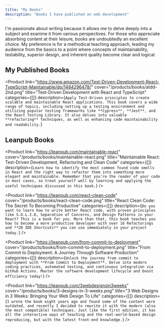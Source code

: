 ```yaml
---
title: "My Books"
description: "Books I have published on web development"
---
```



I'm passionate about writing because it allows me to delve deeply into a subject and examine it from various perspectives. For those who appreciate absorbing content at their leisure, books are undoubtedly an excellent choice. My preference is for a methodical teaching approach, leading my audience from the basics to a point where concepts of maintainability, testability, superior design, and inherent quality become clear and logical.

## My Published Books

<Product link="https://www.amazon.com/Test-Driven-Development-React-TypeScript-Maintainable/dp/1484296478/"
         cover="/products/books/atdd-2nd.png" title="Test-Driven Development with React and TypeScript"
         categories={[]}
         description={`Apply Test-Driven principles to create scalable and maintainable React applications. This book covers a wide range of
  topics, including setting up a testing environment and utilizing popular testing frameworks like **Cypress**,
  **Jest**, and the React Testing Library. It also delves into valuable **refactoring** techniques, as well as enhancing
  code maintainability and readability.`}
>
</Product>


## Leanpub Books

<Product
  link="https://leanpub.com/maintainable-react"
  cover="/products/books/maintainable-react.png"
  title="Maintainable React: Test-Driven Development, Refactoring and Clean Code"
  categories={[]}
  description={`Learn how to identify the most common found code smells in React and the right way to refactor them into something more elegant and maintainable. Remember that you're the reader of your code in most cases, so treat yourself well by learning and applying the useful techniques discussed in this book.`}
/>

<Product
  link="https://leanpub.com/react-clean-code"
  cover="/products/books/react-clean-code.png"
  title="React Clean Code: The Secret To Becoming Productive"
  categories={[]}
  description={`Do you want to learn how to write better React code, with proven principles like S.O.L.I.D, Separation of Concerns, and Design Patterns in your React? This is a book for you. More than that, this book teaches you how to become a more productive developer with over 16 Refactorings and **20 IDE Shortcuts** you can use immediately in your project today.`}
/>

<Product
  link="https://leanpub.com/from-commit-to-deployment"
  cover="/products/books/from-commit-to-deployment.png"
  title="From Commit to Deployment: A Journey Through Software Production"
  categories={[]}
  description={`Unlock the journey from commit to deployment with **From Commit to Deployment**. Delve into modern coding practices, automated testing, and continuous integration via GitHub Actions. Master the software development lifecycle and boost efficiency today!`}
/>

<Product
  link="https://leanpub.com/3webdesignsin3weeks"
  cover="/products/books/3-designs-in-3-weeks.png"
  title="3 Web Designs in 3 Weeks: Bringing Your Web Design To Life"
  categories={[]}
  description={`I wrote the book eight years ago and found some of the content were outdated, and recently I decided to rewrite it with the modern (also the most compatible) techniques. Just like the first edition, it has all the interactive ways of teaching and the real-world-based design reproducing, but with the latest front-end knowledge.`}
/>
